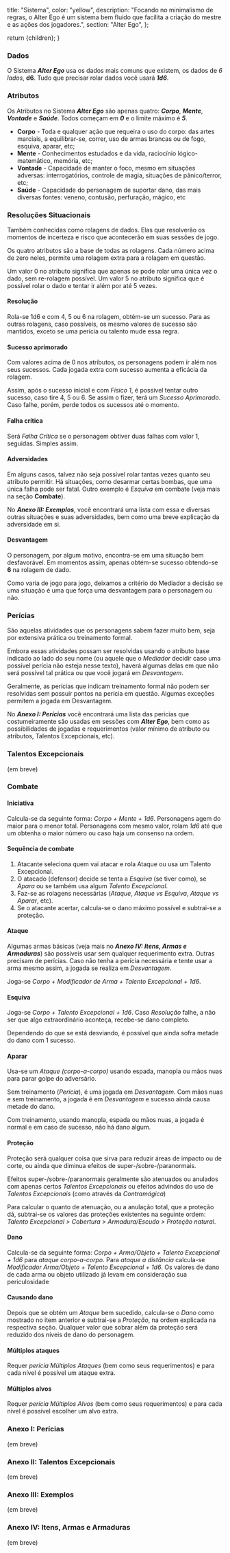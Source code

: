 
  title: "Sistema",
  color: "yellow",
  description:
    "Focando no minimalismo de regras, o Alter Ego é um sistema bem fluido que facilita a criação do mestre e as ações dos jogadores.",
  section: "Alter Ego",
};

  return <InternalLayout meta={meta}>{children}</InternalLayout>;
}

<Alert
  name="Versão Alpha #5"
  description="O conteúdo dessa página ainda se encontra incompleto. As partes faltantes estão em revisão e serão colocadas online assim que finalizadas."
  type="warning"
/>

### Dados

O Sistema _**Alter Ego**_ usa os dados mais comuns que existem, os dados de _6 lados_, **d6**. Tudo que precisar rolar dados você usará _**1d6**_.

### Atributos

Os Atributos no Sistema _**Alter Ego**_ são apenas quatro: _**Corpo**_, _**Mente**_, _**Vontade**_ e _**Saúde**_. Todos começam em _**0**_ e o limite máximo é _**5**_.

- **Corpo** - Toda e qualquer ação que requeira o uso do corpo: das artes marciais, a equilibrar-se, correr, uso de armas brancas ou de fogo, esquiva, aparar, etc;
- **Mente** - Conhecimentos estudados e da vida, raciocínio lógico-matemático, memória, etc;
- **Vontade** - Capacidade de manter o foco, mesmo em situações adversas: interrogatórios, controle de magia, situações de pânico/terror, etc;
- **Saúde** - Capacidade do personagem de suportar dano, das mais diversas fontes: veneno, contusão, perfuração, mágico, etc

### Resoluções Situacionais

Também conhecidas como rolagens de dados. Elas que resolverão os momentos de incerteza e risco que acontecerão em suas sessões de jogo.

Os quatro atributos são a base de todas as rolagens. Cada número acima de zero neles, permite uma rolagem extra para a rolagem em questão.

Um valor 0 no atributo significa que apenas se pode rolar uma única vez o dado, sem re-rolagem possível. Um valor 5 no atributo significa que é possível rolar o dado e tentar ir além por até 5 vezes.

#### Resolução

Rola-se 1d6 e com 4, 5 ou 6 na rolagem, obtém-se um sucesso. Para as outras rolagens, caso possíveis, os mesmo valores de sucesso são mantidos, exceto se uma perícia ou talento mude essa regra.

#### Sucesso aprimorado

Com valores acima de 0 nos atributos, os personagens podem ir além nos seus sucessos. Cada jogada extra com sucesso aumenta a eficácia da rolagem.

Assim, após o sucesso inicial e com _Físico 1_, é possível tentar outro sucesso, caso tire 4, 5 ou 6. Se assim o fizer, terá um _Sucesso Aprimorado_. Caso falhe, porém, perde todos os sucessos até o momento.

#### Falha crítica

Será _Falha Crítica_ se o personagem obtiver duas falhas com valor 1, seguidas. Simples assim.

#### Adversidades

Em alguns casos, talvez não seja possível rolar tantas vezes quanto seu atributo permitir. Há situações, como desarmar certas bombas, que uma única falha pode ser fatal. Outro exemplo é _Esquiva_ em combate (veja mais na seção **Combate**).

No _**Anexo III: Exemplos**_, você encontrará uma lista com essa e diversas outras situações e suas adversidades, bem como uma breve explicação da adversidade em si.

#### Desvantagem

O personagem, por algum motivo, encontra-se em uma situação bem desfavorável. Em momentos assim, apenas obtém-se sucesso obtendo-se **6** na rolagem de dado.

Como varia de jogo para jogo, deixamos a critério do Mediador a decisão se uma situação é uma que força uma desvantagem para o personagem ou não.

### Perícias

São aquelas atividades que os personagens sabem fazer muito bem, seja por extensiva prática ou treinamento formal.

Embora essas atividades possam ser resolvidas usando o atributo base indicado ao lado do seu nome (ou aquele que o _Mediador_ decidir caso uma possível perícia não esteja nesse texto), haverá algumas delas em que não será possível tal prática ou que você jogará em _Desvantagem_.

Geralmente, as perícias que indicam treinamento formal não podem ser resolvidas sem possuir pontos na perícia em questão. Algumas exceções permitem a jogada em Desvantagem.

No _**Anexo I: Perícias**_ você encontrará uma lista das pericias que costumeiramente são usadas em sessões com _**Alter Ego**_, bem como as possibilidades de jogadas e requerimentos (valor mínimo de atributo ou atributos, Talentos Excepcionais, etc).

### Talentos Excepcionais

(em breve)

### Combate

#### Iniciativa

Calcula-se da seguinte forma: _Corpo + Mente + 1d6_. Personagens agem do maior para o menor total. Personagens com mesmo valor, rolam _1d6_ até que um obtenha o maior número ou caso haja um consenso na ordem.

#### Sequência de combate

1. Atacante seleciona quem vai atacar e rola Ataque ou usa um Talento Excepcional.
2. O atacado (defensor) decide se tenta a _Esquiva_ (se tiver como), se _Apara_ ou se também usa algum _Talento Excepcional_.
3. Faz-se as rolagens necessárias (_Ataque_, _Ataque vs Esquiva_, _Ataque vs Aparar_, etc).
4. Se o atacante acertar, calcula-se o dano máximo possível e subtrai-se a proteção.

#### Ataque

Algumas armas básicas (veja mais no _**Anexo IV: Itens, Armas e Armaduras**_) são possíveis usar sem qualquer requerimento extra. Outras precisam de perícias. Caso não tenha a perícia necessária e tente usar a arma mesmo assim, a jogada se realiza em _Desvantagem_.

Joga-se _Corpo + Modificador de Arma + Talento Excepcional + 1d6_.

#### Esquiva

Joga-se _Corpo + Talento Excepcional + 1d6_. Caso _Resolução_ falhe, a não ser que algo extraordinário aconteça, recebe-se dano completo.

Dependendo do que se está desviando, é possível que ainda sofra metade do dano com 1 sucesso.

#### Aparar

Usa-se um _Ataque (corpo-a-corpo)_ usando espada, manopla ou mãos nuas para parar golpe do adversário.

Sem treinamento (_Perícia_), é uma jogada em _Desvantagem_. Com mãos nuas e sem treinamento, a jogada é em _Desvantagem_ e sucesso ainda causa metade do dano.

Com treinamento, usando manopla, espada ou mãos nuas, a jogada é normal e em caso de sucesso, não há dano algum.

#### Proteção

Proteção será qualquer coisa que sirva para reduzir áreas de impacto ou de corte, ou ainda que diminua efeitos de super-/sobre-/paranormais.

Efeitos super-/sobre-/paranormais geralmente são atenuados ou anulados com apenas certos _Talentos Excepcionais_ ou efeitos advindos do uso de _Talentos Excepcionais_ (como através da _Contramágica_)

Para calcular o quanto de atenuação, ou a anulação total, que a proteção dá, subtrai-se os valores das proteções existentes na seguinte ordem: _Talento Excepcional > Cobertura > Armadura/Escudo > Proteção natural_.

#### Dano

Calcula-se da seguinte forma: _Corpo + Arma/Objeto + Talento Excepcional + 1d6_ para _ataque corpo-a-corpo_. Para _ataque a distância_ calcula-se _Modificador Arma/Objeto + Talento Excepcional + 1d6_. Os valores de dano de cada arma ou objeto utilizado já levam em consideração sua periculosidade

#### Causando dano

Depois que se obtém um _Ataque_ bem sucedido, calcula-se o _Dano_ como mostrado no item anterior e subtrai-se a _Proteção_, na ordem explicada na respectiva seção. Qualquer valor que sobrar além da proteção será reduzido dos níveis de dano do personagem.

#### Múltiplos ataques

Requer _perícia Múltiplos Ataques_ (bem como seus requerimentos) e para cada nível é possível um ataque extra.

#### Múltiplos alvos

Requer _perícia Múltiplos Alvos_ (bem como seus requerimentos) e para cada nível é possível escolher um alvo extra.

### Anexo I: Perícias

(em breve)

### Anexo II: Talentos Excepcionais

(em breve)

### Anexo III: Exemplos

(em breve)

### Anexo IV: Itens, Armas e Armaduras

(em breve)
